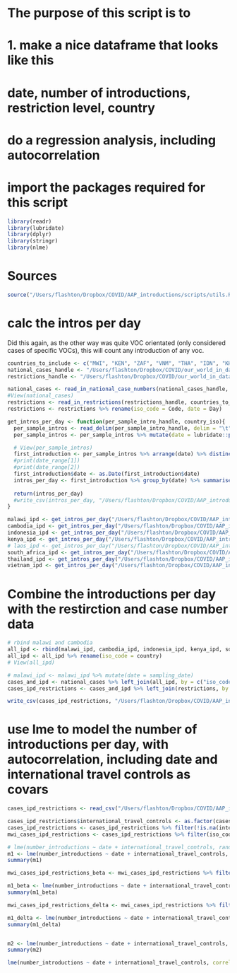 
# The purpose of this script is to
# 1. make a nice dataframe that looks like this
# date, number of introductions, restriction level, country
# do a regression analysis, including autocorrelation

# import the packages required for this script
```r
library(readr)
library(lubridate)
library(dplyr)
library(stringr)
library(nlme)
```

# Sources
```r
source("/Users/flashton/Dropbox/COVID/AAP_introductions/scripts/utils.R")

```
# calc the intros per day

Did this again, as the other way was quite VOC orientated (only considered cases of specific VOCs), this will count any introduction of any voc.

```r

countries_to_include <- c("MWI", "KEN", "ZAF", "VNM", "THA", "IDN", "KHM")
national_cases_handle <- "/Users/flashton/Dropbox/COVID/our_world_in_data/2022.12.05/owid-covid-data.csv"
restrictions_handle <- "/Users/flashton/Dropbox/COVID/our_world_in_data/2022.12.05/international-travel-covid.csv"

national_cases <- read_in_national_case_numbers(national_cases_handle, countries_to_include)
#View(national_cases)
restrictions <- read_in_restrictions(restrictions_handle, countries_to_include)
restrictions <- restrictions %>% rename(iso_code = Code, date = Day)

get_intros_per_day <- function(per_sample_intro_handle, country_iso){
  per_sample_intros <- read_delim(per_sample_intro_handle, delim = "\t", escape_double = FALSE, trim_ws = TRUE)
  per_sample_intros <- per_sample_intros %>% mutate(date = lubridate::parse_date_time(str_split_i(sample, "\\|", -1), c('ymd', 'ym', 'y')))

  # View(per_sample_intros)
  first_introduction <- per_sample_intros %>% arrange(date) %>% distinct(introduction_node, .keep_all = TRUE)
  #print(date_range[1])
  #print(date_range[2])
  first_introduction$date <- as.Date(first_introduction$date)
  intros_per_day <- first_introduction %>% group_by(date) %>% summarise(number_introductions = n()) %>% mutate(country = country_iso)
  
  return(intros_per_day)
  #write_csv(intros_per_day, "/Users/flashton/Dropbox/COVID/AAP_introductions/results/2023.06.06/malawi.intros_per_day.csv")
}

malawi_ipd <- get_intros_per_day("/Users/flashton/Dropbox/COVID/AAP_introductions/results/2022.12.02/malawian_introductions.excl_mwi_dups.txt", country_iso = "MWI")
cambodia_ipd <- get_intros_per_day("/Users/flashton/Dropbox/COVID/AAP_introductions/results/2022.12.02/cambodian_introductions.txt", country_iso = "KHM")
indonesia_ipd <- get_intros_per_day("/Users/flashton/Dropbox/COVID/AAP_introductions/results/2022.12.02/indonesian_introductions.txt", country_iso = "IDN")
kenya_ipd <- get_intros_per_day("/Users/flashton/Dropbox/COVID/AAP_introductions/results/2022.12.02/kenyan_introductions.txt", country_iso = "KEN")
# laos_ipd <- get_intros_per_day("/Users/flashton/Dropbox/COVID/AAP_introductions/results/2022.12.02/laotian_introductions.txt", country_iso = "LAO")
south_africa_ipd <- get_intros_per_day("/Users/flashton/Dropbox/COVID/AAP_introductions/results/2022.12.02/southafrican_introductions.txt", country_iso = "ZAF")
thailand_ipd <- get_intros_per_day("/Users/flashton/Dropbox/COVID/AAP_introductions/results/2022.12.02/thai_introductions.txt", country_iso = "THA")
vietnam_ipd <- get_intros_per_day("/Users/flashton/Dropbox/COVID/AAP_introductions/results/2022.12.02/vietnamese_introductions.txt", country_iso = "VNM")
```

# Combine the introductions per day with the restirction and case number data
```r
# rbind malawi and cambodia
all_ipd <- rbind(malawi_ipd, cambodia_ipd, indonesia_ipd, kenya_ipd, south_africa_ipd, thailand_ipd, vietnam_ipd)
all_ipd <- all_ipd %>% rename(iso_code = country)
# View(all_ipd)

# malawi_ipd <- malawi_ipd %>% mutate(date = sampling_date)
cases_and_ipd <- national_cases %>% left_join(all_ipd, by = c("iso_code", "date")) %>% mutate(number_introductions = ifelse(is.na(number_introductions), 0, number_introductions))
cases_ipd_restrictions <- cases_and_ipd %>% left_join(restrictions, by = c("iso_code", "date")) %>% select(iso_code, continent, location, date, new_cases, number_introductions, international_travel_controls)

write_csv(cases_ipd_restrictions, "/Users/flashton/Dropbox/COVID/AAP_introductions/scripts/cases_ipd_restrictions.csv")


```


# use lme to model the number of introductions per day, with autocorrelation, including date and international travel controls as covars


```r

cases_ipd_restrictions <- read_csv("/Users/flashton/Dropbox/COVID/AAP_introductions/scripts/cases_ipd_restrictions.csv")

cases_ipd_restrictions$international_travel_controls <- as.factor(cases_ipd_restrictions$international_travel_controls)
cases_ipd_restrictions <- cases_ipd_restrictions %>% filter(!is.na(international_travel_controls))
mwi_cases_ipd_restrictions <- cases_ipd_restrictions %>% filter(iso_code == "MWI")

# lme(number_introductions ~ date + international_travel_controls, random = ~ date, correlation = corAR1(form = ~ date), data = mwi_cases_ipd_restrictions)
m1 <- lme(number_introductions ~ date + international_travel_controls, random = ~ date | iso_code, correlation = corAR1(form = ~ date | iso_code), data = mwi_cases_ipd_restrictions)
summary(m1)

mwi_cases_ipd_restrictions_beta <- mwi_cases_ipd_restrictions %>% filter(date > "2020-12-01" & date < "2021-04-01") 

m1_beta <- lme(number_introductions ~ date + international_travel_controls, random = ~ date | iso_code, correlation = corAR1(form = ~ date | iso_code), data = mwi_cases_ipd_restrictions_beta)
summary(m1_beta)

mwi_cases_ipd_restrictions_delta <- mwi_cases_ipd_restrictions %>% filter(date > "2021-04-01" & date < "2021-10-01") 

m1_delta <- lme(number_introductions ~ date + international_travel_controls, random = ~ date | iso_code, correlation = corAR1(form = ~ date | iso_code), data = mwi_cases_ipd_restrictions_delta)
summary(m1_delta)


m2 <- lme(number_introductions ~ date + international_travel_controls, random = ~ date | iso_code, correlation = corAR1(form = ~ date | iso_code), data = cases_ipd_restrictions)
summary(m2)

lme(number_introductions ~ date + international_travel_controls, correlation = corAR1(form = ~ date), data = mwi_cases_ipd_restrictions)
```